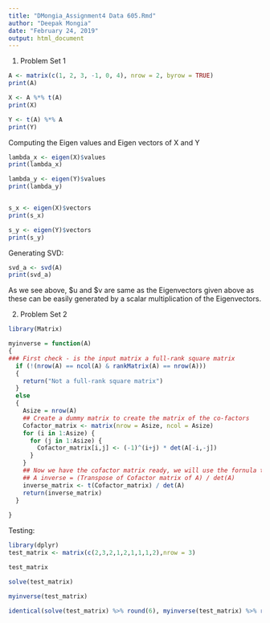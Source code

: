 ```yaml
---
title: "DMongia_Assignment4 Data 605.Rmd"
author: "Deepak Mongia"
date: "February 24, 2019"
output: html_document
---
```



1. Problem Set 1

```r
A <- matrix(c(1, 2, 3, -1, 0, 4), nrow = 2, byrow = TRUE)
print(A)

X <- A %*% t(A)
print(X)

Y <- t(A) %*% A
print(Y)
```

Computing the Eigen values and Eigen vectors of X and Y
```r
lambda_x <- eigen(X)$values
print(lambda_x)

lambda_y <- eigen(Y)$values
print(lambda_y)


s_x <- eigen(X)$vectors
print(s_x)

s_y <- eigen(Y)$vectors
print(s_y)

```

Generating SVD:
```r
svd_a <- svd(A)
print(svd_a)
```

As we see above, $u and $v are same as the Eigenvectors given above as these can be easily generated by a scalar multiplication of the Eigenvectors.




2. Problem Set 2

```r
library(Matrix)

myinverse = function(A)
{
### First check - is the input matrix a full-rank square matrix
  if (!(nrow(A) == ncol(A) & rankMatrix(A) == nrow(A)))
  {
    return("Not a full-rank square matrix")
  }
  else
  {
    Asize = nrow(A)
    ## Create a dummy matrix to create the matrix of the co-factors
    Cofactor_matrix <- matrix(nrow = Asize, ncol = Asize)
    for (i in 1:Asize) {
      for (j in 1:Asize) {
        Cofactor_matrix[i,j] <- (-1)^(i+j) * det(A[-i,-j])
      }
    }
    ## Now we have the cofactor matrix ready, we will use the fornula to get inverse of A:
    ## A inverse = (Transpose of Cofactor matrix of A) / det(A)
    inverse_matrix <- t(Cofactor_matrix) / det(A)
    return(inverse_matrix)
  }
    
}

```


Testing:
```r
library(dplyr)
test_matrix <- matrix(c(2,3,2,1,2,1,1,1,2),nrow = 3)

test_matrix

solve(test_matrix)

myinverse(test_matrix)

identical(solve(test_matrix) %>% round(6), myinverse(test_matrix) %>% round(6))
```

